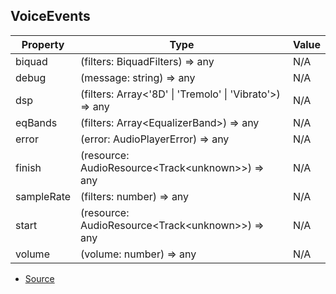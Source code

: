 ## VoiceEvents

| Property | Type | Value |
| ----------- | ----------- | ----------- |
| biquad | (filters: BiquadFilters) => any | N/A |
| debug | (message: string) => any | N/A |
| dsp | (filters: Array\<'8D' \| 'Tremolo' \| 'Vibrato'>) => any | N/A |
| eqBands | (filters: Array\<EqualizerBand>) => any | N/A |
| error | (error: AudioPlayerError) => any | N/A |
| finish | (resource: AudioResource\<Track\<unknown>>) => any | N/A |
| sampleRate | (filters: number) => any | N/A |
| start | (resource: AudioResource\<Track\<unknown>>) => any | N/A |
| volume | (volume: number) => any | N/A |


- [Source](https://github.com/Androz2091/discord-player/blob/62d0fce/packages/discord-player/src/VoiceInterface/StreamDispatcher.ts#L54)